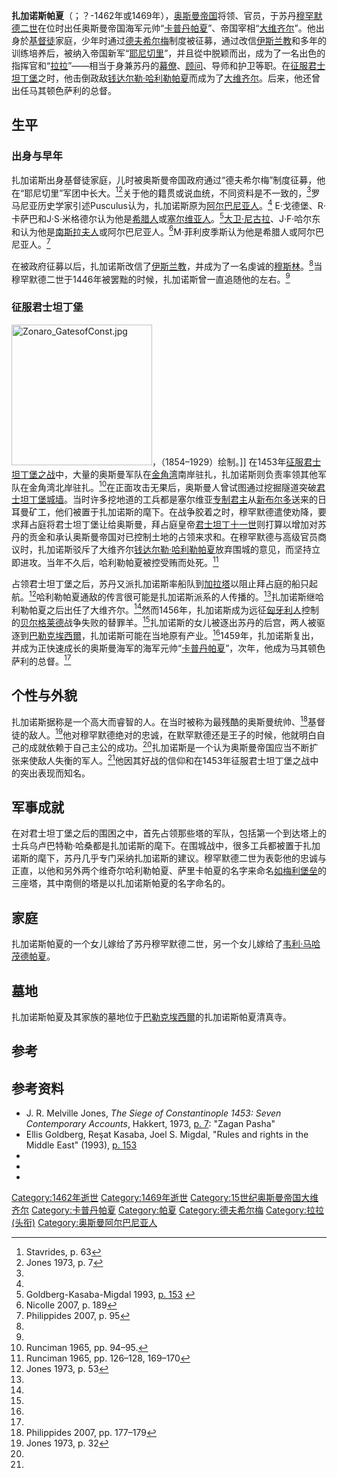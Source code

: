{{Infobox Officeholder
| image               = File:Zağanos paşa türbesi.jpg
| caption             = 扎加诺斯帕夏的長眠處
| honorific-prefix    = [[拉拉_(頭銜)|拉拉]]
| name                = 扎加诺斯
| honorific-suffix    = [[帕夏|帕夏]] 
| office1             = [[奥斯曼帝国|奥斯曼帝国]][[奥斯曼帝国大维齐尔|大維齊爾]]
| monarch1            = [[穆罕默德二世_(奥斯曼帝国)|穆罕默德二世]]
| term_start1         = 1453年6月1日
| term_end1           = 1456年
| predecessor1        = [[钱达尔勒·哈利勒帕夏|钱达尔勒·哈利勒帕夏]]
| successor1          = [[韦利·马哈茂德帕夏|韦利·马哈茂德帕夏]]
| office2             = [[奥斯曼帝国|奥斯曼帝国]][[卡普丹帕夏|卡普丹帕夏]]
| term_start2         = 1463年
| term_end2           = 1466年
| predecessor2        = [[雅库普贝伊|雅库普贝伊]]
| successor2          = [[韦利·马哈茂德帕夏|韦利·马哈茂德帕夏]]
| death_date          = 1462年或1469年
| death_place         = [[奥斯曼帝国|奥斯曼帝国]][[巴勒克埃西爾|巴勒克埃西爾]]
| nationality         = [[奥斯曼帝国|奥斯曼帝国]]
| blank1              = 血统
| data1               = 未知，可能为[[阿尔巴尼亚人|阿尔巴尼亚人]]、[[希腊人|希腊人]]或[[塞尔维亚人|塞尔维亚人]]
| religion            = [[伊斯兰教|伊斯兰教]][[逊尼派|逊尼派]]
<!--Military service-->
| allegiance          = {{flag|Ottoman Empire}}
| branch              = {{navy|Ottoman Empire}}<br />{{army|Ottoman Empire}}
| serviceyears        = 
| rank                = [[卡普丹帕夏|卡普丹帕夏]]（海军元帅；1463–1466）
| unit                = 
| commands            = 
| battles             = [[君士坦丁堡的陷落|征服君士坦丁堡]]
| awards              = 
}}

'''扎加诺斯帕夏'''（{{lang-tr|Zağanos Paşa}}；？-1462年或1469年），[[奥斯曼帝国|奥斯曼帝国]]将领、官员，于苏丹[[穆罕默德二世_(奥斯曼帝国)|穆罕默德二世]]在位时出任奥斯曼帝国海军元帅“[[卡普丹帕夏|卡普丹帕夏]]”、帝国宰相“[[大维齐尔|大维齐尔]]”。他出身於[[基督徒|基督徒]]家庭，少年时通过[[德夫希尔梅|德夫希尔梅]]制度被征募，通过改信[[伊斯兰教|伊斯兰教]]和多年的训练培养后，被纳入帝国新军“[[耶尼切里|耶尼切里]]”，并且從中脱颖而出，成为了一名出色的指挥官和“[[拉拉_(頭銜)|拉拉]]”——相当于身兼苏丹的[[幕僚|幕僚]]、[[顾问|顾问]]、导师和护卫等职。在[[君士坦丁堡的陷落|征服君士坦丁堡]]之时，他击倒政敌[[钱达尔勒·哈利勒帕夏|钱达尔勒·哈利勒帕夏]]而成为了[[奥斯曼帝国大维齐尔列表|大维齐尔]]。后来，他还曾出任马其顿色萨利的总督。

== 生平 ==
=== 出身与早年 ===
扎加诺斯出身基督徒家庭，儿时被奥斯曼帝国政府通过“德夫希尔梅”制度征募，他在“耶尼切里”军团中长大。<ref name=Stavrides63>Stavrides, p. 63</ref><ref>Jones 1973, p. 7</ref>关于他的籍贯或说血统，不同资料是不一致的，<ref name=Stavrides63/>罗马尼亚历史学家{{le|尼古拉·约尔加|Nicolae Iorga}}引述Pusculus认为，扎加诺斯原为[[阿尔巴尼亚人|阿尔巴尼亚人]]。<ref name=Stavrides63/> E·戈德堡、R·卡萨巴和J·S·米格德尔认为他是[[希腊人|希腊人]]或[[塞尔维亚人|塞尔维亚人]]。<ref>Goldberg-Kasaba-Migdal 1993, [http://books.google.com/books?id=v3gIb-oSkXQC&pg=PA153 p. 153] {{Wayback|url=http://books.google.com/books?id=v3gIb-oSkXQC&pg=PA153 |date=20140101093837 }}</ref>[[大卫·尼古拉|大卫·尼古拉]]、J·F·哈尔东和{{le|斯蒂芬·特恩布尔 (历史学家)|Stephen Turnbull (historian)|S·R·特恩布尔}}认为他是[[南斯拉夫人|南斯拉夫人]]或阿尔巴尼亚人。<ref name=Nicolle189>Nicolle 2007, p. 189</ref>M·菲利皮季斯认为他是希腊人或阿尔巴尼亚人。<ref name=Philippides95>Philippides 2007, p. 95</ref>

在被政府征募以后，扎加诺斯改信了[[伊斯兰教|伊斯兰教]]，并成为了一名虔诚的[[穆斯林|穆斯林]]。<ref name=Nicolle189/>当穆罕默德二世于1446年被罢黜的时候，扎加诺斯曾一直追随他的左右。<ref name=Nicolle189/>

=== 征服君士坦丁堡 ===
{{main|君士坦丁堡的陷落}}
[[File:Zonaro_GatesofConst.jpg|225px]]，{{le|福斯托·佐纳罗|Fausto Zonaro}}（1854–1929）绘制。]]
在1453年[[君士坦丁堡的陷落|征服君士坦丁堡之战]]中，大量的奥斯曼军队在[[金角湾|金角湾]]南岸驻扎，扎加诺斯则负责率领其他军队在金角湾北岸驻扎。<ref>Runciman 1965, pp. 94–95.</ref>在正面攻击无果后，奥斯曼人曾试图通过挖掘隧道突破[[君士坦丁堡城牆|君士坦丁堡城墙]]。当时许多挖地道的工兵都是塞尔维亚[[专制君主_(宫廷头衔)|专制君主]]从[[新布尔多|新布尔多]]送来的日耳曼矿工，他们被置于扎加诺斯的麾下。在战争胶着之时，穆罕默德遣使劝降，要求拜占庭将君士坦丁堡让给奥斯曼，拜占庭皇帝[[君士坦丁十一世|君士坦丁十一世]]则打算以增加对苏丹的贡金和承认奥斯曼帝国对已控制土地的占领来求和。在穆罕默德与高级官员商议时，扎加诺斯驳斥了大维齐尔[[钱达尔勒·哈利勒帕夏|钱达尔勒·哈利勒帕夏]]放弃围城的意见，而坚持立即进攻。当年不久后，哈利勒帕夏被控受贿而处死。<ref>Runciman 1965, pp. 126–128, 169–170</ref> 

占领君士坦丁堡之后，苏丹又派扎加诺斯率船队到[[加拉塔|加拉塔]]以阻止拜占庭的船只起航。<ref>Jones 1973, p. 53</ref>哈利勒帕夏通敌的传言很可能是扎加诺斯派系的人传播的。<ref name=Nicolle189/>扎加诺斯继哈利勒帕夏之后出任了大维齐尔。<ref name=Nicolle189/>然而1456年，扎加诺斯成为远征[[匈牙利人|匈牙利人]]控制的[[贝尔格莱德|贝尔格莱德]]战争失败的替罪羊。<ref name=Nicolle189/>扎加诺斯的女儿被逐出苏丹的后宫，两人被驱逐到[[巴勒克埃西爾|巴勒克埃西爾]]，扎加诺斯可能在当地原有产业。<ref name=Nicolle189/>1459年，扎加诺斯复出，并成为正快速成长的奥斯曼海军的海军元帅“[[卡普丹帕夏|卡普丹帕夏]]”，次年，他成为马其顿色萨利的总督。<ref name=Nicolle189/>

== 个性与外貌 ==
扎加诺斯据称是一个高大而睿智的人。在当时被称为最残酷的奥斯曼统帅、<ref>Philippides 2007, pp. 177–179</ref>基督徒的敌人。<ref>Jones 1973, p. 32</ref>他对穆罕默德绝对的忠诚，在默罕默德还是王子的时候，他就明白自己的成就依赖于自己主公的成功。<ref name=Nicolle189/>扎加诺斯是一个认为奥斯曼帝国应当不断扩张来使敌人失衡的军人。<ref name=Nicolle189/>他因其好战的信仰和在1453年征服君士坦丁堡之战中的突出表现而知名。

== 军事成就 ==
在对君士坦丁堡之后的围困之中，首先占领那些塔的军队，包括第一个到达塔上的士兵乌卢巴特勒·哈桑都是扎加诺斯的麾下。在围城战中，很多工兵都被置于扎加诺斯的麾下，苏丹几乎专门采纳扎加诺斯的建议。穆罕默德二世为表彰他的忠诚与正直，以他和另外两个维奇尔哈利勒帕夏、萨里卡帕夏的名字来命名[[如梅利堡垒|如梅利堡垒]]的三座塔，其中南侧的塔是以扎加诺斯帕夏的名字命名的。

== 家庭 ==
扎加诺斯帕夏的一个女儿嫁给了苏丹穆罕默德二世，另一个女儿嫁给了[[韦利·马哈茂德帕夏|韦利·马哈茂德帕夏]]。

== 墓地 ==
扎加诺斯帕夏及其家族的墓地位于[[巴勒克埃西爾|巴勒克埃西爾]]的扎加诺斯帕夏清真寺。

== 参考 ==
{{reflist}}

== 参考资料 ==
{{refbegin|2}}
*J. R. Melville Jones, ''The Siege of Constantinople 1453: Seven Contemporary Accounts'', Hakkert, 1973, [http://books.google.com/books?id=SoUJAQAAIAAJ p. 7]: "Zagan Pasha"
*Ellis Goldberg, Reşat Kasaba, Joel S. Migdal, "Rules and rights in the Middle East" (1993), [http://books.google.com/books?id=v3gIb-oSkXQC&pg=PA153 p. 153] {{Wayback|url=http://books.google.com/books?id=v3gIb-oSkXQC&pg=PA153 |date=20140101093837 }}
*{{cite book|last=Kinross|first=Patrick Balfour|title=The Ottoman centuries: the rise and fall of the Turkish Empire|url=http://books.google.com/books?ei=0e2qTNaYBNKEswb4neXOBA|accessdate=5 October 2010|year=1977|publisher=Cape|isbn=978-0-224-01379-6|quote=Zaganos Pasha|archive-date=2013-10-09|archive-url=https://web.archive.org/web/20131009022146/http://books.google.com/books?ei=0e2qTNaYBNKEswb4neXOBA|dead-url=no}}
*{{cite book|last1=Nicolle|first1=David|last2=Haldon|first2=John F.|last3=Turnbull|first3=Stephen R.|title=The fall of Constantinople: the Ottoman conquest of Byzantium|url=http://books.google.com/books?id=BDtiMmArKaAC&pg=PA189|accessdate=5 October 2010|year=2007|publisher=Osprey Publishing|isbn=978-1-84603-200-4|pages=189–|archive-date=2013-11-13|archive-url=https://web.archive.org/web/20131113065850/http://books.google.com/books?id=BDtiMmArKaAC&pg=PA189|dead-url=no}}
*{{cite book|last=Philippides|first=Marios|title=Mehmed II the Conqueror and the fall of the Franco-Byzantine Levant to the Ottoman Turks: some western views and testimonies|url=http://books.google.com/books?ei=MfCqTOmQG83CswbMw_m7BA|accessdate=5 October 2010|year=2007|publisher=ACMRS/Arizona Center for Medieval and Renaissance Studies|isbn=978-0-86698-346-4|archive-date=2013-10-09|archive-url=https://web.archive.org/web/20131009020348/http://books.google.com/books?ei=MfCqTOmQG83CswbMw_m7BA|dead-url=no}}
{{refend}}

{{s-start}}
{{s-off}}
{{succession box|title=[[奥斯曼帝国大维齐尔列表|奥斯曼帝国大维齐尔]]|before=[[钱达尔勒·哈利勒帕夏|钱达尔勒·哈利勒帕夏]]|after=[[韦利·马哈茂德帕夏|韦利·马哈茂德帕夏]]|years=1453年6月1日 – 1456年}}
{{s-mil}}
{{succession box|title={{le|卡普丹帕夏列表|List of Kapudan Pashas|卡普丹帕夏}}|before=[[雅库普贝伊|雅库普贝伊]]|after=[[韦利·马哈茂德帕夏|韦利·马哈茂德帕夏]]|years=1463年–1466年}}
{{s-end}}

{{Grand Viziers of Ottoman Empire}}
{{DEFAULTSORT:Zaganos Pasha}}
[[Category:1462年逝世|Category:1462年逝世]]
[[Category:1469年逝世|Category:1469年逝世]]
[[Category:15世纪奥斯曼帝国大维齐尔|Category:15世纪奥斯曼帝国大维齐尔]]
[[Category:卡普丹帕夏|Category:卡普丹帕夏]]
[[Category:帕夏|Category:帕夏]]
[[Category:德夫希尔梅|Category:德夫希尔梅]]
[[Category:拉拉_(头衔)|Category:拉拉 (头衔)]]
[[Category:奥斯曼阿尔巴尼亚人|Category:奥斯曼阿尔巴尼亚人]]